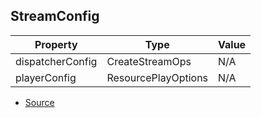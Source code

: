 ## StreamConfig

| Property | Type | Value |
| ----------- | ----------- | ----------- |
| dispatcherConfig | CreateStreamOps | N/A |
| playerConfig | ResourcePlayOptions | N/A |


- [Source](https://github.com/Androz2091/discord-player/blob/62d0fce/packages/discord-player/src/manager/GuildQueuePlayerNode.ts#L34)